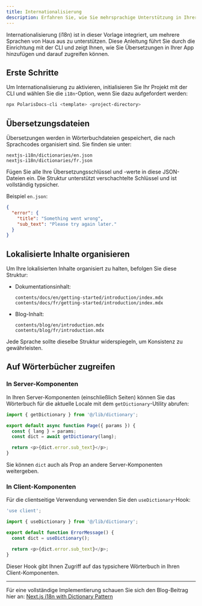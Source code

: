 ```yaml
---
title: Internationalisierung
description: Erfahren Sie, wie Sie mehrsprachige Unterstützung in Ihrer Dokumentation mit der integrierten i18n-Einrichtung aktivieren.
---
```


Internationalisierung (i18n) ist in dieser Vorlage integriert, um mehrere Sprachen von Haus aus zu unterstützen. Diese Anleitung führt Sie durch die Einrichtung mit der CLI und zeigt Ihnen, wie Sie Übersetzungen in Ihrer App hinzufügen und darauf zugreifen können.

## Erste Schritte

Um Internationalisierung zu aktivieren, initialisieren Sie Ihr Projekt mit der CLI und wählen Sie die `i18n`-Option, wenn Sie dazu aufgefordert werden:

```bash
npx PolarisDocs-cli <template> <project-directory>
```

## Übersetzungsdateien

Übersetzungen werden in Wörterbuchdateien gespeichert, die nach Sprachcodes organisiert sind. Sie finden sie unter:

```
nextjs-i18n/dictionaries/en.json
nextjs-i18n/dictionaries/fr.json
```

Fügen Sie alle Ihre Übersetzungsschlüssel und -werte in diese JSON-Dateien ein. Die Struktur unterstützt verschachtelte Schlüssel und ist vollständig typsicher.

Beispiel `en.json`:
```json
{
  "error": {
    "title": "Something went wrong",
    "sub_text": "Please try again later."
  }
}
```

## Lokalisierte Inhalte organisieren

Um Ihre lokalisierten Inhalte organisiert zu halten, befolgen Sie diese Struktur:

- Dokumentationsinhalt:
  ```
  contents/docs/en/getting-started/introduction/index.mdx
  contents/docs/fr/getting-started/introduction/index.mdx
  ```

- Blog-Inhalt:
  ```
  contents/blog/en/introduction.mdx
  contents/blog/fr/introduction.mdx
  ```

Jede Sprache sollte dieselbe Struktur widerspiegeln, um Konsistenz zu gewährleisten.

## Auf Wörterbücher zugreifen

### In Server-Komponenten

In Ihren Server-Komponenten (einschließlich Seiten) können Sie das Wörterbuch für die aktuelle Locale mit dem `getDictionary`-Utility abrufen:

```ts
import { getDictionary } from '@/lib/dictionary';

export default async function Page({ params }) {
  const { lang } = params;
  const dict = await getDictionary(lang);

  return <p>{dict.error.sub_text}</p>;
}
```

Sie können `dict` auch als Prop an andere Server-Komponenten weitergeben.

### In Client-Komponenten

Für die clientseitige Verwendung verwenden Sie den `useDictionary`-Hook:

```ts
'use client';

import { useDictionary } from '@/lib/dictionary';

export default function ErrorMessage() {
  const dict = useDictionary();

  return <p>{dict.error.sub_text}</p>;
}
```

Dieser Hook gibt Ihnen Zugriff auf das typsichere Wörterbuch in Ihren Client-Komponenten.

---

Für eine vollständige Implementierung schauen Sie sich den Blog-Beitrag hier an: [Next.js i18n with Dictionary Pattern](https://mariussde.vercel.app/next-i18n)
